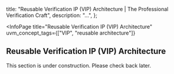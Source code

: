 
  title: "Reusable Verification IP (VIP) Architecture | The Professional Verification Craft",
  description: "...",
};

<InfoPage
  title="Reusable Verification IP (VIP) Architecture"
  uvm_concept_tags={["VIP", "reusable architecture"]}
>

  ## Reusable Verification IP (VIP) Architecture

  This section is under construction. Please check back later.

</InfoPage>